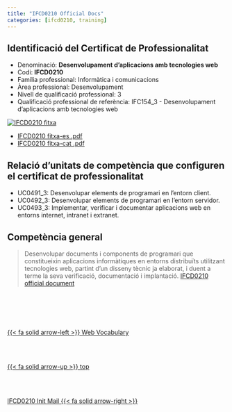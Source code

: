 ```yaml
---
title: "IFCD0210 Official Docs"
categories: [ifcd0210, training] 
---
```


## Identificació del Certificat de Professionalitat
- Denominació: **Desenvolupament d'aplicacions amb tecnologies web**
- Codi: **IFCD0210**
- Família professional: Informàtica i comunicacions
- Àrea professional: Desenvolupament
- Nivell de qualificació professional: 3
- Qualificació professional de referència: IFC154_3 - Desenvolupament d'aplicacions amb tecnologies web


[![IFCD0210 fitxa](/images/ifcd0210/ifcd0210_fitxa.png)](/ifcd0210/IFCD0210_ficha.pdf){#ifcd0210-fitxa}

- [IFCD0210 fitxa-es .pdf](/ifcd0210/IFCD0210_ficha.pdf)
- [IFCD0210 fitxa-cat .pdf](/ifcd0210/IFCD0210-cat.pdf)

## Relació d'unitats de competència que configuren el certificat de professionalitat
- UC0491_3: Desenvolupar elements de programari en l'entorn client.
- UC0492_3: Desenvolupar elements de programari en l'entorn servidor.
- UC0493_3: Implementar, verificar i documentar aplicacions web en entorns internet,
intranet i extranet.

## Competència general
> Desenvolupar documents i components de programari que constitueixin aplicacions informàtiques en entorns distribuïts utilitzant tecnologies web, partint d'un disseny tècnic ja elaborat, i duent a terme la seva verificació, documentació i implantació. [IFCD0210 official document](https://serveiocupacio.gencat.cat/web/.content/20_millorar-el-perfil/programes-formatius/ca/IFCD0210-cat.pdf)


<!--- navLinks -->
<br><br>
<div class=row>
<br>
<div class='column left previous'>
<br>
[{{< fa solid arrow-left >}} Web Vocabulary](/vocabulary/vocab-web.qmd)
<br>
</div>
<br>
<div class='column center'>
<br>
[{{< fa solid arrow-up >}} top](#top)
<br>
</div>
<br>
<div class='column right next'>
<br>
[IFCD0210 Init Mail  {{< fa solid arrow-right >}}](/ifcd0210/ifcd0210initemail.qmd)
<br>
</div>
<br>
</div>
